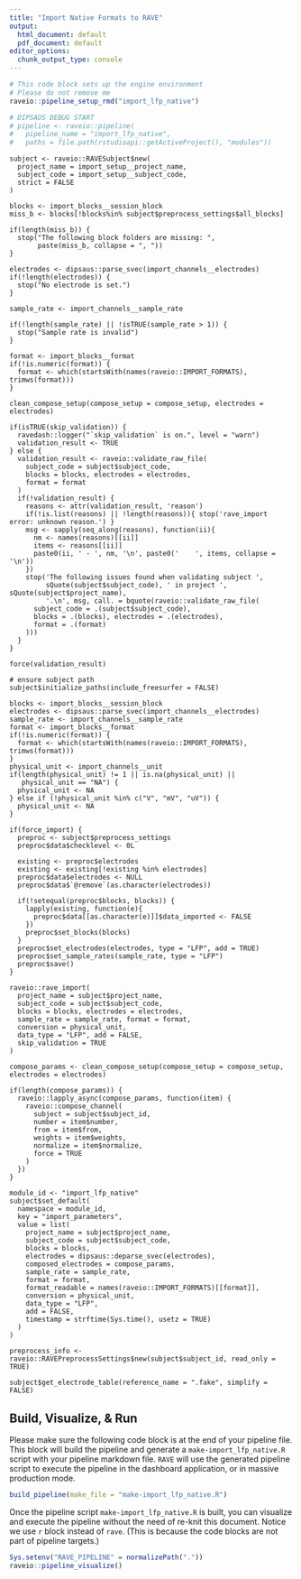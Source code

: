 ```yaml
---
title: "Import Native Formats to RAVE"
output:
  html_document: default
  pdf_document: default
editor_options: 
  chunk_output_type: console
---
```


```r
# This code block sets up the engine environment
# Please do not remove me
raveio::pipeline_setup_rmd("import_lfp_native")

# DIPSAUS DEBUG START
# pipeline <- raveio::pipeline(
#   pipeline_name = "import_lfp_native", 
#   paths = file.path(rstudioapi::getActiveProject(), "modules"))
```

```rave
subject <- raveio::RAVESubject$new(
  project_name = import_setup__project_name,
  subject_code = import_setup__subject_code,
  strict = FALSE
)
```

```rave

blocks <- import_blocks__session_block
miss_b <- blocks[!blocks%in% subject$preprocess_settings$all_blocks]

if(length(miss_b)) {
  stop("The following block folders are missing: ",
       paste(miss_b, collapse = ", "))
}

electrodes <- dipsaus::parse_svec(import_channels__electrodes)
if(!length(electrodes)) {
  stop("No electrode is set.")
}

sample_rate <- import_channels__sample_rate

if(!length(sample_rate) || !isTRUE(sample_rate > 1)) {
  stop("Sample rate is invalid")
}

format <- import_blocks__format
if(!is.numeric(format)) {
  format <- which(startsWith(names(raveio::IMPORT_FORMATS), trimws(format)))
}

clean_compose_setup(compose_setup = compose_setup, electrodes = electrodes)

if(isTRUE(skip_validation)) {
  ravedash::logger("`skip_validation` is on.", level = "warn")
  validation_result <- TRUE
} else {
  validation_result <- raveio::validate_raw_file(
    subject_code = subject$subject_code,
    blocks = blocks, electrodes = electrodes,
    format = format
  )
  if(!validation_result) {
    reasons <- attr(validation_result, 'reason')
    if(!is.list(reasons) || !length(reasons)){ stop('rave_import error: unknown reason.') }
    msg <- sapply(seq_along(reasons), function(ii){
      nm <- names(reasons)[[ii]]
      items <- reasons[[ii]]
      paste0(ii, ' - ', nm, '\n', paste0('    ', items, collapse = '\n'))
    })
    stop('The following issues found when validating subject ',
         sQuote(subject$subject_code), ' in project ', sQuote(subject$project_name),
         '.\n', msg, call. = bquote(raveio::validate_raw_file(
      subject_code = .(subject$subject_code),
      blocks = .(blocks), electrodes = .(electrodes),
      format = .(format)
    )))
  }
}

```

```rave

force(validation_result)

# ensure subject path
subject$initialize_paths(include_freesurfer = FALSE)

blocks <- import_blocks__session_block
electrodes <- dipsaus::parse_svec(import_channels__electrodes)
sample_rate <- import_channels__sample_rate
format <- import_blocks__format
if(!is.numeric(format)) {
  format <- which(startsWith(names(raveio::IMPORT_FORMATS), trimws(format)))
}
physical_unit <- import_channels__unit
if(length(physical_unit) != 1 || is.na(physical_unit) ||
   physical_unit == "NA") {
  physical_unit <- NA
} else if (!physical_unit %in% c("V", "mV", "uV")) {
  physical_unit <- NA
}

if(force_import) {
  preproc <- subject$preprocess_settings
  preproc$data$checklevel <- 0L
  
  existing <- preproc$electrodes
  existing <- existing[!existing %in% electrodes]
  preproc$data$electrodes <- NULL
  preproc$data$`@remove`(as.character(electrodes))
  
  if(!setequal(preproc$blocks, blocks)) {
    lapply(existing, function(e){
      preproc$data[[as.character(e)]]$data_imported <- FALSE
    })
    preproc$set_blocks(blocks)
  }
  preproc$set_electrodes(electrodes, type = "LFP", add = TRUE)
  preproc$set_sample_rates(sample_rate, type = "LFP")
  preproc$save()
}

raveio::rave_import(
  project_name = subject$project_name,
  subject_code = subject$subject_code,
  blocks = blocks, electrodes = electrodes,
  sample_rate = sample_rate, format = format,
  conversion = physical_unit,
  data_type = "LFP", add = FALSE, 
  skip_validation = TRUE
)

compose_params <- clean_compose_setup(compose_setup = compose_setup, electrodes = electrodes)

if(length(compose_params)) {
  raveio::lapply_async(compose_params, function(item) {
    raveio::compose_channel(
      subject = subject$subject_id,
      number = item$number,
      from = item$from,
      weights = item$weights,
      normalize = item$normalize,
      force = TRUE
    )
  })
}

module_id <- "import_lfp_native"
subject$set_default(
  namespace = module_id,
  key = "import_parameters",
  value = list(
    project_name = subject$project_name,
    subject_code = subject$subject_code,
    blocks = blocks,
    electrodes = dipsaus::deparse_svec(electrodes),
    composed_electrodes = compose_params,
    sample_rate = sample_rate,
    format = format,
    format_readable = names(raveio::IMPORT_FORMATS)[[format]],
    conversion = physical_unit,
    data_type = "LFP",
    add = FALSE,
    timestamp = strftime(Sys.time(), usetz = TRUE)
  )
)

preprocess_info <- raveio::RAVEPreprocessSettings$new(subject$subject_id, read_only = TRUE)

subject$get_electrode_table(reference_name = ".fake", simplify = FALSE)
```



## Build, Visualize, & Run

Please make sure the following code block is at the end of your pipeline file. This block will build the pipeline and generate a `make-import_lfp_native.R` script with your pipeline markdown file. `RAVE` will use the generated pipeline script to execute the pipeline in the dashboard application, or in massive production mode.

```r
build_pipeline(make_file = "make-import_lfp_native.R")
```


Once the pipeline script `make-import_lfp_native.R` is built, you can visualize and execute the pipeline without the need of re-knit this document. Notice we use `r` block instead of `rave`. (This is because the code blocks are not part of pipeline targets.)


```r
Sys.setenv("RAVE_PIPELINE" = normalizePath("."))
raveio::pipeline_visualize()
```








